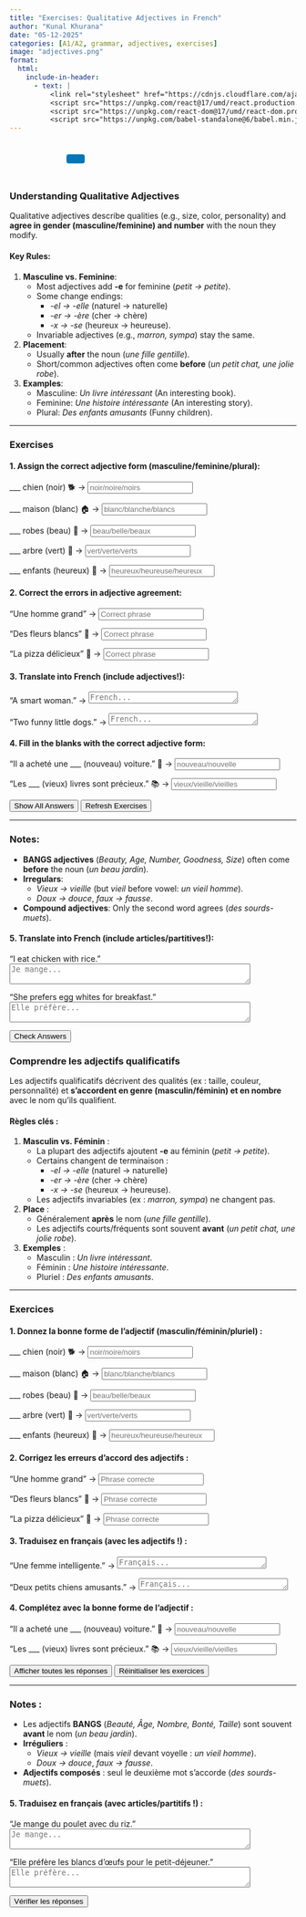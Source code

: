 ```yaml
---
title: "Exercises: Qualitative Adjectives in French"  
author: "Kunal Khurana"  
date: "05-12-2025"  
categories: [A1/A2, grammar, adjectives, exercises]  
image: "adjectives.png"  
format:
  html:
    include-in-header:
      - text: |
          <link rel="stylesheet" href="https://cdnjs.cloudflare.com/ajax/libs/font-awesome/6.0.0/css/all.min.css">
          <script src="https://unpkg.com/react@17/umd/react.production.min.js"></script>
          <script src="https://unpkg.com/react-dom@17/umd/react-dom.production.min.js"></script>
          <script src="https://unpkg.com/babel-standalone@6/babel.min.js"></script>
---
```


::: {style="text-align: left; padding: 10px;"}
<a href="mailto:frenchwithkunal@gmail.com" target="_blank" style="margin: 0 10px; color: #000;"><i class="fas fa-envelope fa-lg"></i></a> <a href="https://www.instagram.com/frenchwithkunal" target="_blank" style="margin: 0 10px; color: #E1306C;"><i class="fab fa-instagram fa-lg"></i></a> <a href="https://frenchwithkunal.ca" target="_blank" style="margin: 0 10px; color: #0077b5;"><i class="fas fa-globe fa-lg"></i></a> <a href="https://whatsapp.com/channel/0029Vb57n2e7dmegpjYpyi3V" target="_blank" style="margin: 0 10px; color: #25D366;"><i class="fab fa-whatsapp fa-lg"></i></a> <button onclick="copyLink()" style="background-color: #0077b5; color: white; padding: 8px 16px; border: none; border-radius: 4px; cursor: pointer; margin-left: 10px;"> <i class="fas fa-copy"></i> </button> [Link copied!]{#copy-message style="margin-left: 10px; color: green; display: none;"}
:::

::: {#react-root}
:::

```{=html}
<script type="text/babel">
 const ProfilePage = () => {
  const { useState, useEffect } = React;
  const [redirectCounter, setRedirectCounter] = useState(4);
  const [isRedirecting, setIsRedirecting] = useState(false);

  const isFrench = document.documentElement.lang === "fr";

  const translations = {
    noAccess: isFrench 
      ? "Vous n'avez pas accès à cette page. Si vous pensez que vous avez accès, veuillez <a href='https://frenchwithkunal.ca/login.html'>vous connecter</a>."
      : "You don't have access to this page. If you think you have, kindly <a href='https://frenchwithkunal.ca/login.html'>login</a>.",
    subscribe: isFrench
      ? "Veuillez vous abonner pour obtenir l'accès."
      : "Please subscribe to gain access.",
    redirecting: isFrench
      ? `Redirection vers la page d'abonnement dans ${redirectCounter} secondes...`
      : `Redirecting to subscription page in ${redirectCounter} seconds...`
  };

  const refreshToken = async () => {
    const storedRefreshToken = localStorage.getItem("refreshToken");

    if (!storedRefreshToken) {
      window.location.href = "/login.html";
      return null;
    }

    try {
      const response = await fetch("https://frenchwithkunal-cdf6ea3f88ce.herokuapp.com/api/v1/auth/refresh-token", {
        method: "POST",
        headers: {
          "Content-Type": "application/json",
        },
        body: JSON.stringify({ refreshToken: storedRefreshToken }),
      });

      if (!response.ok) {
        localStorage.removeItem("accessToken");
        localStorage.removeItem("refreshToken");
        window.location.href = "/login.html";
        return null;
      }

      const data = await response.json();
      localStorage.setItem("accessToken", data.accessToken);
      return data.accessToken;
    } catch (error) {
      localStorage.removeItem("accessToken");
      localStorage.removeItem("refreshToken");
      window.location.href = "/login.html";
      return null;
    }
  };

  const fetchWithAuth = async (url, options = {}) => {
    let accessToken = localStorage.getItem("accessToken");

    options.headers = {
      ...options.headers,
      Authorization: `Bearer ${accessToken}`,
      "Content-Type": "application/json",
    };

    let response = await fetch(url, options);

    if (response.status === 401) {
      console.log("Access token expired, attempting to refresh...");

      // Refresh token
      accessToken = await refreshToken();

      if (!accessToken) return null;

      options.headers.Authorization = `Bearer ${accessToken}`;
      response = await fetch(url, options);
    }

    return response.json();
  };

  const showNoAccessMessage = () => {
    setIsRedirecting(true);
    
    const noAccessMessage = `
      <div style="text-align: center; padding: 20px;">
        <h2>${translations.noAccess}</h2>
        <p>${translations.subscribe}</p>
        <p>${translations.redirecting}</p>
      </div>
    `;
    document.body.innerHTML = noAccessMessage;
    
    // Start countdown and redirect
    const redirectInterval = setInterval(() => {
      setRedirectCounter((prev) => {
        const newCounter = prev - 1;
        if (newCounter <= 0) {
          clearInterval(redirectInterval);
          window.location.href = "https://frenchwithkunal.ca/payment.html";
        }
        
        // Update the countdown text
        const countdownElement = document.querySelector('p:last-child');
        if (countdownElement) {
          countdownElement.textContent = isFrench
            ? `Redirection vers la page d'abonnement dans ${newCounter} secondes...`
            : `Redirecting to subscription page in ${newCounter} seconds...`;
        }
        
        return newCounter;
      });
    }, 1000);
  };

  useEffect(() => {
    const storedToken = localStorage.getItem('accessToken');

    if(!storedToken) {
      showNoAccessMessage();
    } else {
      const fetchData = async() => {
        const data = await fetchWithAuth("https://frenchwithkunal-cdf6ea3f88ce.herokuapp.com/api/v1/auth/me", {
          method: "POST",
        });

        if (data && data.data && data.data.hasAccess) {
          console.log(data);
        } else {
          showNoAccessMessage();
        }
      };
      fetchData();
    }
  }, []);

  return (
    <div></div>
  );
};

ReactDOM.render(
  <ProfilePage />,
  document.getElementById('react-root')
);
 </script>
```

::: {.content-visible when-profile="english"}  

### Understanding Qualitative Adjectives  
Qualitative adjectives describe qualities (e.g., size, color, personality) and **agree in gender (masculine/feminine) and number** with the noun they modify.  

#### Key Rules:  
1. **Masculine vs. Feminine**:  
   - Most adjectives add **-e** for feminine (*petit → petite*).  
   - Some change endings:  
     - *-el → -elle* (naturel → naturelle)  
     - *-er → -ère* (cher → chère)  
     - *-x → -se* (heureux → heureuse).  
   - Invariable adjectives (e.g., *marron, sympa*) stay the same.  

2. **Placement**:  
   - Usually **after** the noun (*une fille gentille*).  
   - Short/common adjectives often come **before** (*un petit chat, une jolie robe*).  

3. **Examples**:  
   - Masculine: *Un livre intéressant* (An interesting book).  
   - Feminine: *Une histoire intéressante* (An interesting story).  
   - Plural: *Des enfants amusants* (Funny children).  

---

### Exercises  

#### 1. Assign the correct adjective form (masculine/feminine/plural):  
___ chien (noir) 🐕 → <input type="text" placeholder="noir/noire/noirs" oninput="checkAnswer(this, 'noir')"><span style="margin-left:10px;"></span>  

___ maison (blanc) 🏠 → <input type="text" placeholder="blanc/blanche/blancs" oninput="checkAnswer(this, 'blanche')"><span style="margin-left:10px;"></span>  

___ robes (beau) 👗 → <input type="text" placeholder="beau/belle/beaux" oninput="checkAnswer(this, 'belles')"><span style="margin-left:10px;"></span>  

___ arbre (vert) 🌳 → <input type="text" placeholder="vert/verte/verts" oninput="checkAnswer(this, 'vert')"><span style="margin-left:10px;"></span>  

___ enfants (heureux) 🧒 → <input type="text" placeholder="heureux/heureuse/heureux" oninput="checkAnswer(this, 'heureux')"><span style="margin-left:10px;"></span>  

#### 2. Correct the errors in adjective agreement:  
"Une homme grand" → <input type="text" placeholder="Correct phrase" oninput="checkAnswer(this, 'un homme grand')"><span style="margin-left:10px;"></span>  

"Des fleurs blancs" 🌸 → <input type="text" placeholder="Correct phrase" oninput="checkAnswer(this, 'des fleurs blanches')"><span style="margin-left:10px;"></span>  

"La pizza délicieux" 🍕 → <input type="text" placeholder="Correct phrase" oninput="checkAnswer(this, 'la pizza délicieuse')"><span style="margin-left:10px;"></span>  

#### 3. Translate into French (include adjectives!):  
"A smart woman." → <textarea placeholder="French..." rows="1" cols="30" oninput="checkTranslation(this, 'une femme intelligente')"></textarea><span style="margin-left:10px;"></span>  

"Two funny little dogs." → <textarea placeholder="French..." rows="1" cols="30" oninput="checkTranslation(this, 'deux petits chiens amusants')"></textarea><span style="margin-left:10px;"></span>  

#### 4. Fill in the blanks with the correct adjective form:  
"Il a acheté une ___ (nouveau) voiture." 🚗 → <input type="text" placeholder="nouveau/nouvelle" oninput="checkAnswer(this, 'nouvelle')"><span style="margin-left:10px;"></span>  

"Les ___ (vieux) livres sont précieux." 📚 → <input type="text" placeholder="vieux/vieille/vieilles" oninput="checkAnswer(this, 'vieux')"><span style="margin-left:10px;"></span>  

<button onclick="showAnswers()">Show All Answers</button>  
<button onclick="refreshPage()">Refresh Exercises</button>  


---

### Notes:  
- **BANGS adjectives** (*Beauty, Age, Number, Goodness, Size*) often come **before** the noun (*un beau jardin*).  
- **Irregulars**:  
  - *Vieux → vieille* (but *vieil* before vowel: *un vieil homme*).  
  - *Doux → douce*, *faux → fausse*.  
- **Compound adjectives**: Only the second word agrees (*des sourds-muets*).  



<script>  
function showAnswers() {  
    document.querySelectorAll('input[type="text"]').forEach(input => {  
        const correct = input.getAttribute('oninput').match(/'([^']+)'/)[1];  
        input.value = correct;  
        const feedback = input.nextElementSibling;  
        feedback.textContent = "✓ Correct!";  
        feedback.style.color = "green";  
    });  
}  

function refreshPage() {  
    location.reload();  
}  
</script>  




#### 5. Translate into French (include articles/partitives!):  
"I eat chicken with rice."  
<textarea placeholder="Je mange..." rows="2" cols="50" oninput="checkTranslation(this, 'Je mange du poulet avec du riz')"></textarea><span style="margin-left:10px;"></span>  

"She prefers egg whites for breakfast."  
<textarea placeholder="Elle préfère..." rows="2" cols="50" oninput="checkTranslation(this, 'Elle préfère les blancs d’œufs pour le petit-déjeuner')"></textarea><span style="margin-left:10px;"></span>  

<button onclick="checkAllAnswers()">Check Answers</button>  

<script>  
function checkAnswer(input, correctAnswer) {  
    const feedback = input.nextElementSibling;  
    if (input.value.trim().toLowerCase() === correctAnswer.toLowerCase()) {  
        feedback.textContent = "✓ Correct!";  
        feedback.style.color = "green";  
    } else if (input.value.trim()) {  
        feedback.textContent = "✗ Try again!";  
        feedback.style.color = "red";  
    }  
}  

function checkAllAnswers() {  
    document.querySelectorAll('input[type="text"]').forEach(input => {  
        const correct = input.getAttribute('oninput').match(/'([^']+)'/)[1];  
        checkAnswer(input, correct);  
    });  

    document.querySelectorAll('textarea').forEach(textarea => {  
        const correct = textarea.getAttribute('oninput').match(/'([^']+)'/)[1];  
        checkTranslation(textarea, correct);  
    });  
}  

function checkTranslation(textarea, correctAnswer) {  
    const feedback = textarea.nextElementSibling;  
    if (textarea.value.trim().toLowerCase() === correctAnswer.toLowerCase()) {  
        feedback.textContent = "✓ Correct!";  
        feedback.style.color = "green";  
    } else if (textarea.value.trim()) {  
        feedback.textContent = "✗ Try again!";  
        feedback.style.color = "red";  
    }  
}  

function checkAllAnswers() {  
    document.querySelectorAll('input[type="text"]').forEach(input => {  
        const correct = input.getAttribute('oninput').match(/'([^']+)'/)[1];  
        input.value = correct;  
        const feedback = input.nextElementSibling;  
        feedback.textContent = "✓ Correct!";  
        feedback.style.color = "green";  
    });  

    document.querySelectorAll('textarea').forEach(textarea => {  
        const correct = textarea.getAttribute('oninput').match(/'([^']+)'/)[1];  
        textarea.value = correct;  
        const feedback = textarea.nextElementSibling;  
        feedback.textContent = "✓ Correct!";  
        feedback.style.color = "green";  
    });  
}  
</script>  

:::

::: {.content-visible when-profile="french"}

### Comprendre les adjectifs qualificatifs  

Les adjectifs qualificatifs décrivent des qualités (ex : taille, couleur, personnalité) et **s’accordent en genre (masculin/féminin) et en nombre** avec le nom qu’ils qualifient.  

#### Règles clés :  
1. **Masculin vs. Féminin** :  
    - La plupart des adjectifs ajoutent **-e** au féminin (*petit → petite*).  
    - Certains changent de terminaison :  
      - *-el → -elle* (naturel → naturelle)  
      - *-er → -ère* (cher → chère)  
      - *-x → -se* (heureux → heureuse).  
    - Les adjectifs invariables (ex : *marron, sympa*) ne changent pas.  

2. **Place** :  
    - Généralement **après** le nom (*une fille gentille*).  
    - Les adjectifs courts/fréquents sont souvent **avant** (*un petit chat, une jolie robe*).  

3. **Exemples** :  
    - Masculin : *Un livre intéressant*.  
    - Féminin : *Une histoire intéressante*.  
    - Pluriel : *Des enfants amusants*.  

---

### Exercices  

#### 1. Donnez la bonne forme de l’adjectif (masculin/féminin/pluriel) :  
___ chien (noir) 🐕 → <input type="text" placeholder="noir/noire/noirs" oninput="verifierReponse(this, 'noir')"><span style="margin-left:10px;"></span>  

___ maison (blanc) 🏠 → <input type="text" placeholder="blanc/blanche/blancs" oninput="verifierReponse(this, 'blanche')"><span style="margin-left:10px;"></span>  

___ robes (beau) 👗 → <input type="text" placeholder="beau/belle/beaux" oninput="verifierReponse(this, 'belles')"><span style="margin-left:10px;"></span>  

___ arbre (vert) 🌳 → <input type="text" placeholder="vert/verte/verts" oninput="verifierReponse(this, 'vert')"><span style="margin-left:10px;"></span>  

___ enfants (heureux) 🧒 → <input type="text" placeholder="heureux/heureuse/heureux" oninput="verifierReponse(this, 'heureux')"><span style="margin-left:10px;"></span>  

#### 2. Corrigez les erreurs d’accord des adjectifs :  
"Une homme grand" → <input type="text" placeholder="Phrase correcte" oninput="verifierReponse(this, 'un homme grand')"><span style="margin-left:10px;"></span>  

"Des fleurs blancs" 🌸 → <input type="text" placeholder="Phrase correcte" oninput="verifierReponse(this, 'des fleurs blanches')"><span style="margin-left:10px;"></span>  

"La pizza délicieux" 🍕 → <input type="text" placeholder="Phrase correcte" oninput="verifierReponse(this, 'la pizza délicieuse')"><span style="margin-left:10px;"></span>  

#### 3. Traduisez en français (avec les adjectifs !) :  
"Une femme intelligente." → <textarea placeholder="Français..." rows="1" cols="30" oninput="verifierTraduction(this, 'une femme intelligente')"></textarea><span style="margin-left:10px;"></span>  

"Deux petits chiens amusants." → <textarea placeholder="Français..." rows="1" cols="30" oninput="verifierTraduction(this, 'deux petits chiens amusants')"></textarea><span style="margin-left:10px;"></span>  

#### 4. Complétez avec la bonne forme de l’adjectif :  
"Il a acheté une ___ (nouveau) voiture." 🚗 → <input type="text" placeholder="nouveau/nouvelle" oninput="verifierReponse(this, 'nouvelle')"><span style="margin-left:10px;"></span>  

"Les ___ (vieux) livres sont précieux." 📚 → <input type="text" placeholder="vieux/vieille/vieilles" oninput="verifierReponse(this, 'vieux')"><span style="margin-left:10px;"></span>  

<button onclick="afficherReponses()">Afficher toutes les réponses</button>  
<button onclick="rafraichirPage()">Réinitialiser les exercices</button>  

---

### Notes :  
- Les adjectifs **BANGS** (*Beauté, Âge, Nombre, Bonté, Taille*) sont souvent **avant** le nom (*un beau jardin*).  
- **Irréguliers** :  
  - *Vieux → vieille* (mais *vieil* devant voyelle : *un vieil homme*).  
  - *Doux → douce*, *faux → fausse*.  
- **Adjectifs composés** : seul le deuxième mot s’accorde (*des sourds-muets*).  

<script>  
function afficherReponses() {  
     document.querySelectorAll('input[type="text"]').forEach(input => {  
          const correct = input.getAttribute('oninput').match(/'([^']+)'/)[1];  
          input.value = correct;  
          const feedback = input.nextElementSibling;  
          feedback.textContent = "✓ Correct !";  
          feedback.style.color = "green";  
     });  
}  

function rafraichirPage() {  
     location.reload();  
}  

function verifierReponse(input, bonneReponse) {  
     const feedback = input.nextElementSibling;  
     if (input.value.trim().toLowerCase() === bonneReponse.toLowerCase()) {  
          feedback.textContent = "✓ Correct !";  
          feedback.style.color = "green";  
     } else if (input.value.trim()) {  
          feedback.textContent = "✗ Réessayez !";  
          feedback.style.color = "red";  
     }  
}  

function verifierToutesReponses() {  
     document.querySelectorAll('input[type="text"]').forEach(input => {  
          const correct = input.getAttribute('oninput').match(/'([^']+)'/)[1];  
          verifierReponse(input, correct);  
     });  

     document.querySelectorAll('textarea').forEach(textarea => {  
          const correct = textarea.getAttribute('oninput').match(/'([^']+)'/)[1];  
          verifierTraduction(textarea, correct);  
     });  
}  

function verifierTraduction(textarea, bonneReponse) {  
     const feedback = textarea.nextElementSibling;  
     if (textarea.value.trim().toLowerCase() === bonneReponse.toLowerCase()) {  
          feedback.textContent = "✓ Correct !";  
          feedback.style.color = "green";  
     } else if (textarea.value.trim()) {  
          feedback.textContent = "✗ Réessayez !";  
          feedback.style.color = "red";  
     }  
}  

function verifierToutesReponsesEtAfficher() {  
     document.querySelectorAll('input[type="text"]').forEach(input => {  
          const correct = input.getAttribute('oninput').match(/'([^']+)'/)[1];  
          input.value = correct;  
          const feedback = input.nextElementSibling;  
          feedback.textContent = "✓ Correct !";  
          feedback.style.color = "green";  
     });  

     document.querySelectorAll('textarea').forEach(textarea => {  
          const correct = textarea.getAttribute('oninput').match(/'([^']+)'/)[1];  
          textarea.value = correct;  
          const feedback = textarea.nextElementSibling;  
          feedback.textContent = "✓ Correct !";  
          feedback.style.color = "green";  
     });  
}  
</script>  

#### 5. Traduisez en français (avec articles/partitifs !) :  
"Je mange du poulet avec du riz."  
<textarea placeholder="Je mange..." rows="2" cols="50" oninput="verifierTraduction(this, 'Je mange du poulet avec du riz')"></textarea><span style="margin-left:10px;"></span>  

"Elle préfère les blancs d’œufs pour le petit-déjeuner."  
<textarea placeholder="Elle préfère..." rows="2" cols="50" oninput="verifierTraduction(this, 'Elle préfère les blancs d’œufs pour le petit-déjeuner')"></textarea><span style="margin-left:10px;"></span>  

<button onclick="verifierToutesReponsesEtAfficher()">Vérifier les réponses</button>  

:::